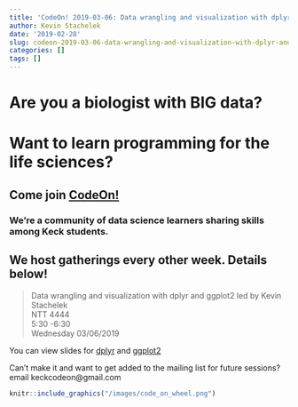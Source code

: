 ```yaml
---
title: 'CodeOn! 2019-03-06: Data wrangling and visualization with dplyr and ggplot2'
author: Kevin Stachelek
date: '2019-02-28'
slug: codeon-2019-03-06-data-wrangling-and-visualization-with-dplyr-and-ggplot2
categories: []
tags: []
---
```


# Are you a biologist with __BIG__ data? 

# Want to learn programming for the life sciences? 

## Come join [CodeOn!](https://keckcodeon.netlify.com) 

### We're a community of data science learners sharing skills among Keck students. 

## We host gatherings every other week. Details below!


> Data wrangling and visualization with dplyr and ggplot2
led by Kevin Stachelek  
NTT 4444  
5:30 -6:30  
Wednesday 03/06/2019

You can view slides for [dplyr](/slides/intro_tidyverse2/R1/intro_to_dplyr.html){target="_blank"} and [ggplot2](/slides/intro_tidyverse2/R1/intro_to_ggplot2.html){target="_blank"}

Can't make it and want to get added to the mailing list for future sessions? email keckcodeon@gmail.com

```r
knitr::include_graphics("/images/code_on_wheel.png")
```



